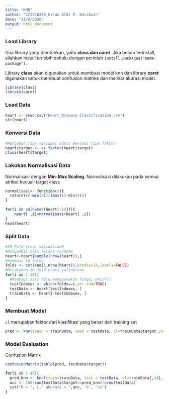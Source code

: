 ---
title: "KNN"
author: "221810376_Kiran Aldi P. Hasibuan"
date: "11/6/2020"
output: html_document
---

### Load Library
Dua library yang dibutuhkan, yaitu **class dan caret**. Jika belum terinstall, silahkan install terlebih dahulu dengan perintah `install.packages("nama-package")`.

Library **class** akan digunakan untuk membuat model knn dan library **caret** digunakan untuk membuat confusion matriks dan melihar akurasi model.
```{r message=FALSE, warning=FALSE}
library(class)
library(caret)
```

### Load Data
```{r}
heart <- read.csv("Heart_Disease_Classification.csv")
str(heart)
```

### Konversi Data
```{r}
#Mengubah tipe variabel admit menjadi tipe faktor
heart$target <- as.factor(heart$target)
class(heart$target)
```

### Lakukan Normalisasi Data
Normalisasi dengan **Min-Max Scaling**. Normalisasi dilakukan pada semua atribut kecuali target class
```{r}
normalisasi<- function(r){
  return((r-min(r))/(max(r)-min(r)))
}

for(i in colnames(heart[-14])){
    heart[ ,i]=normalisasi(heart[ ,i])
}
head(heart)
```

### Split Data
```{r}
#10 Fold Cross Validation#
#Mengambil data secara randomm
heart<-heart[sample(nrow(heart)),]
#Membuat 10-folds
folds <- cut(seq(1,nrow(heart)),breaks=10,labels=FALSE)
#Melakukan 10 fold cross validation
for(i in 1:10){
  #Membagi data fold menggunakan fungsi which() 
  testIndexes <- which(folds==i,arr.ind=TRUE)
  testData <- heart[testIndexes, ]
  trainData <- heart[-testIndexes, ]
}
```

### Membuat Model
`cl` merupakan faktor dari klasifikasi yang benar dari training set
```{r}
pred <- knn(train = trainData, test = testData, cl=trainData$target ,k=5)
```

### Model Evaluation
Confusion Matrix
```{r}
confusionMatrix(table(pred, testData$target))
```

```{r}
for(i in 1:40){
  pred_knn <- knn(train=trainData, test = testData, cl=trainData[,14], k=i)
  acc <- 100*sum(testData$target==pred_knn)/nrow(testData)
  cat("K = ", i," akurasi = ",acc, '%', '\n')
}
```

